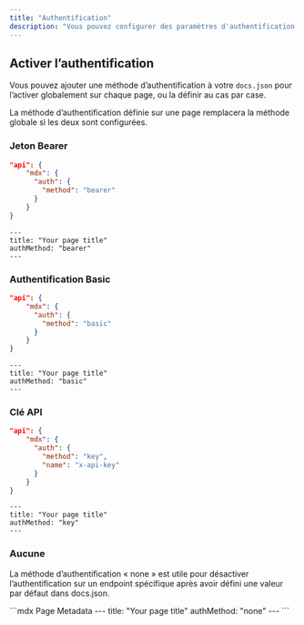 ```yaml
---
title: "Authentification"
description: "Vous pouvez configurer des paramètres d'authentification pour permettre aux utilisateurs d'utiliser leurs clés API réelles."
---
```


## Activer l’authentification

Vous pouvez ajouter une méthode d’authentification à votre `docs.json` pour l’activer globalement sur chaque page, ou la définir au cas par case.

La méthode d’authentification définie sur une page remplacera la méthode globale si les deux sont configurées.

### Jeton Bearer

<CodeGroup>

```json docs.json
"api": {
    "mdx": {
      "auth": {
        "method": "bearer"
      }
    }
}
```

```mdx Page Metadata
---
title: "Your page title"
authMethod: "bearer"
---
```

</CodeGroup>

### Authentification Basic

<CodeGroup>

```json docs.json
"api": {
    "mdx": {
      "auth": {
        "method": "basic"
      }
    }
}
```

```mdx Page Metadata
---
title: "Your page title"
authMethod: "basic"
---
```

</CodeGroup>

### Clé API

<CodeGroup>

```json docs.json
"api": {
    "mdx": {
      "auth": {
        "method": "key",
        "name": "x-api-key"
      }
    }
}
```

```mdx Page Metadata
---
title: "Your page title"
authMethod: "key"
---
```

</CodeGroup>

### Aucune

La méthode d’authentification « none » est utile pour désactiver l’authentification sur un endpoint spécifique après avoir défini une valeur par défaut dans docs.json.

<CodeGroup>
```mdx Page Metadata
---
title: "Your page title"
authMethod: "none"
---
```
</CodeGroup>
